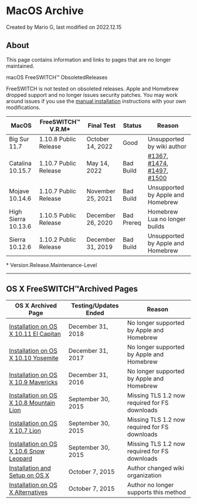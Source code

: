
# MacOS Archive 

 Created by  Mario G, last modified on 2022.12.15

## About

This page contains information and links to pages that are no longer maintained.

  
macOS FreeSWITCH™ ObsoletedReleases 

FreeSWITCH is not tested on obsoleted releases. Apple and Homebrew dropped support and no longer issues security patches. You may work around issues if you use the [manual installation](../macOS-Installation/macOS-Manual-Installation_13174557.mdx#installation-directories) instructions with your own modifications.

  
| MacOS               | FreeSWITCH™ V.R.M\*   | Final Test        | Status     | Reason                                                                                                                                                                                                                                                     |
| ------------------- | --------------------- | ----------------- | ---------- | ---------------------------------------------------------------------------------------------------------------------------------------------------------------------------------------------------------------------------------------------------------- |
| Big Sur 11.7        | 1.10.8 Public Release | October 14, 2022  | Good       | Unsupported by wiki author                                                                                                                                                                                                                                 |
| Catalina 10.15.7    | 1.10.7 Public Release | May 14, 2022      | Bad Build  | [#1367](https://github.com/signalwire/freeswitch/issues/1367), [#1474](https://github.com/signalwire/freeswitch/issues/1474), [#1497](https://github.com/signalwire/freeswitch/issues/1497), [#1500](https://github.com/signalwire/freeswitch/issues/1500) |
| Mojave 10.14.6      | 1.10.7 Public Release | November 25, 2021 | Bad Build  | Unsupported by Apple and Homebrew                                                                                                                                                                                                                          |
| High Sierra 10.13.6 | 1.10.5 Public Release | December 26, 2020 | Bad Prereq | Homebrew Lua no longer builds                                                                                                                                                                                                                              |
| Sierra 10.12.6      | 1.10.2 Public Release | December 31, 2019 | Bad Build  | Unsupported by Apple and Homebrew                                                                                                                                                                                                                          |

\* Version.Release.Maintenance-Level

---

## OS X FreeSWITCH™Archived Pages

  
| OS X Archived Page                                                                                                                      | Testing/Updates Ended | Reason                                        |
| --------------------------------------------------------------------------------------------------------------------------------------- | --------------------- | --------------------------------------------- |
| [Installation on OS X 10.11 El Capitan](Installation-on-OS-X-10.11-El-Capitan_9634383.mdx)     | December 31, 2018     | No longer supported by Apple and Homebrew     |
| [Installation on OS X 10.10 Yosemite](Installation-on-OS-X-10.10-Yosemite_6586379.mdx#about)         | December 31, 2017     | No longer supported by Apple and Homebrew     |
| [Installation on OS X 10.9 Mavericks](Installation-on-OS-X-10.9-Mavericks_1966758.mdx#about)         | December 31, 2016     | No longer supported by Apple and Homebrew     |
| [Installation on OS X 10.8 Mountain Lion](Installation-on-OS-X-10.8-Mountain-Lion_1966237.mdx#about) | September 30, 2015    | Missing TLS 1.2 now required for FS downloads |
| [Installation on OS X 10.7 Lion](Installation-on-OS-X-10.7-Lion_1966261.mdx)                   | September 30, 2015    | Missing TLS 1.2 now required for FS downloads |
| [Installation on OS X 10.6 Snow Leopard](Installation-on-OS-X-10.6-Snow-Leopard_1966266.mdx#about)   | September 30, 2015    | Missing TLS 1.2 now required for FS downloads |
| [Installation and Setup on OS X](Installation-and-Setup-on-OS-X_1966082.mdx#ssh)                   | October 7, 2015       | Author changed wiki organization              |
| [Installation on OS X Alternatives](Installation-on-OS-X-Alternatives_1966101.mdx#about)             | October 7, 2015       | Author no longer supports this method         |


